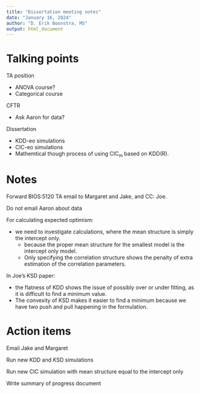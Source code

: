 ```yaml
---
title: "Dissertation meeting notes"
date: "January 16, 2024"
author: "D. Erik Boonstra, MS"
output: html_document
---
```


# Talking points

TA position

- ANOVA course?
- Categorical course

CFTR

- Ask Aaron for data?

Dissertation

- KDD-eo simulations
- CIC-eo simulations
- Mathemtical though process of using CIC~m~ based on KDD(R).

# Notes

Forward BIOS:5120 TA email to Margaret and Jake, and CC: Joe.

Do not email Aaron about data

For calculating expected optimism:

- we need to investigate calculations, where the mean structure is simply the intercept only.
  - because the proper mean structure for the smallest model is the intercept only model.
  - Only specifying the correlation structure shows the penalty of extra estimation of the correlation parameters.

In Joe's KSD paper:

- the flatness of KDD shows the issue of possibly over or under fitting, as it is difficult to find a minimum value.
- The convexity of KSD makes it easier to find a minimum because we have two push and pull happening in the formulation.

# Action items

Email Jake and Margaret

Run new KDD and KSD simulations

Run new CIC simulation with mean structure equal to the intercept only

Write summary of progress document
